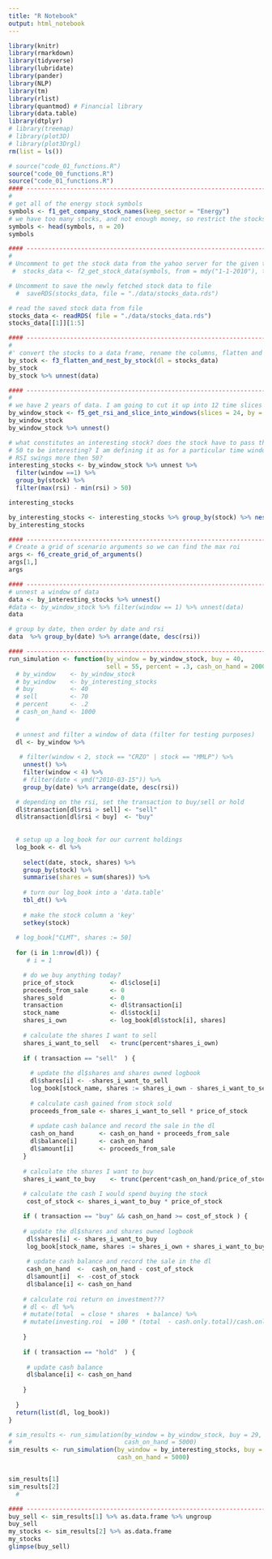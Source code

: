 ```yaml
---
title: "R Notebook"
output: html_notebook
---
```



```r
library(knitr)
library(rmarkdown)
library(tidyverse)
library(lubridate)
library(pander)
library(NLP)
library(tm)
library(rlist)
library(quantmod) # Financial library
library(data.table)
library(dtplyr)
# library(treemap)
# library(plot3D)
# library(plot3Drgl)
rm(list = ls())
```

```r

# source("code_01_functions.R")
source("code_00_functions.R")
source("code_01_functions.R")
#### ------------------------------------------------------------------------
#
# get all of the energy stock symbols
symbols <- f1_get_company_stock_names(keep_sector = "Energy")
# we have too many stocks, and not enough money, so restrict the stocks
symbols <- head(symbols, n = 20)
symbols
```

```r
#### ------------------------------------------------------------------------
#
# Uncomment to get the stock data from the yahoo server for the given time span
 #  stocks_data <- f2_get_stock_data(symbols, from = mdy("1-1-2010"), to = mdy("1-1-2012") )

# Uncomment to save the newly fetched stock data to file
  #  saveRDS(stocks_data, file = "./data/stocks_data.rds")

# read the saved stock data from file
stocks_data <- readRDS( file = "./data/stocks_data.rds")
stocks_data[[1]][1:5]
```

```r

#### ------------------------------------------------------------------------
#
#' convert the stocks to a data frame, rename the columns, flatten and nest
by_stock <- f3_flatten_and_nest_by_stock(dl = stocks_data)
by_stock
by_stock %>% unnest(data)
```

```r
#### ------------------------------------------------------------------------
#
# we have 2 years of data. I am going to cut it up into 12 time slices
by_window_stock <- f5_get_rsi_and_slice_into_windows(slices = 24, by = by_stock)
by_window_stock
by_window_stock %>% unnest()

# what constitutes an interesting stock? does the stock have to pass thru an 'rsi' of
# 50 to be interesting? I am defining it as for a particular time window, which stock's
# RSI swings more then 50?
interesting_stocks <- by_window_stock %>% unnest %>%
  filter(window ==1) %>%
  group_by(stock) %>%
  filter(max(rsi) - min(rsi) > 50)

interesting_stocks

by_interesting_stocks <- interesting_stocks %>% group_by(stock) %>% nest()
by_interesting_stocks
```
```r

#### ------------------------------------------------------------------------
# Create a grid of scenario arguments so we can find the max roi
args <- f6_create_grid_of_arguments()
args[1,]
args
```

```r
#### ------------------------------------------------------------------------
# unnest a window of data
data <- by_interesting_stocks %>% unnest()
#data <- by_window_stock %>% filter(window == 1) %>% unnest(data)
data
```

```r
# group by date, then order by date and rsi
data  %>% group_by(date) %>% arrange(date, desc(rsi)) 
```

```r
#### ------------------------------------------------------------------------
run_simulation <- function(by_window = by_window_stock, buy = 40, 
                           sell = 55, percent = .3, cash_on_hand = 2000){
  # by_window    <- by_window_stock
  # by_window    <- by_interesting_stocks
  # buy          <- 40
  # sell         <- 70
  # percent      <- .2
  # cash_on_hand <- 1000
  # 
  
  # unnest and filter a window of data (filter for testing purposes)
  dl <- by_window %>%
    
   # filter(window < 2, stock == "CRZO" | stock == "MMLP") %>%
    unnest() %>%
    filter(window < 4) %>% 
    # filter(date < ymd("2010-03-15")) %>%
    group_by(date) %>% arrange(date, desc(rsi))

  # depending on the rsi, set the transaction to buy/sell or hold
  dl$transaction[dl$rsi > sell] <- "sell"
  dl$transaction[dl$rsi < buy]  <- "buy"
  
  
  # setup up a log_book for our current holdings
  log_book <- dl %>%
    
    select(date, stock, shares) %>%
    group_by(stock) %>%
    summarise(shares = sum(shares)) %>%
  
    # turn our log_book into a 'data.table'
    tbl_dt() %>%
    
    # make the stock column a 'key'
    setkey(stock) 
  
  # log_book["CLMT", shares := 50]  
  
  for (i in 1:nrow(dl)) {
     # i = 1

    # do we buy anything today?
    price_of_stock          <- dl$close[i]
    proceeds_from_sale      <- 0
    shares_sold             <- 0
    transaction             <- dl$transaction[i]
    stock_name              <- dl$stock[i]
    shares_i_own            <- log_book[dl$stock[i], shares]
    
    # calculate the shares I want to sell
    shares_i_want_to_sell   <- trunc(percent*shares_i_own)
      
    if ( transaction == "sell"  ) {
 
      # update the dl$shares and shares owned logbook 
      dl$shares[i] <- -shares_i_want_to_sell
      log_book[stock_name, shares := shares_i_own - shares_i_want_to_sell]
      
      # calculate cash gained from stock sold
      proceeds_from_sale <- shares_i_want_to_sell * price_of_stock
      
      # update cash balance and record the sale in the dl
      cash_on_hand       <- cash_on_hand + proceeds_from_sale
      dl$balance[i]      <- cash_on_hand
      dl$amount[i]       <- proceeds_from_sale
    }
    
    # calculate the shares I want to buy
    shares_i_want_to_buy    <- trunc(percent*cash_on_hand/price_of_stock)
    
    # calculate the cash I would spend buying the stock
     cost_of_stock <- shares_i_want_to_buy * price_of_stock

    if ( transaction == "buy" && cash_on_hand >= cost_of_stock ) {
      
    # update the dl$shares and shares owned logbook
     dl$shares[i] <- shares_i_want_to_buy
     log_book[stock_name, shares := shares_i_own + shares_i_want_to_buy]
     
     # update cash balance and record the sale in the dl
     cash_on_hand  <-  cash_on_hand - cost_of_stock
     dl$amount[i]  <- -cost_of_stock
     dl$balance[i] <- cash_on_hand
     
    # calculate roi return on investment???
    # dl <- dl %>%
    # mutate(total  = close * shares  + balance) %>%
    # mutate(investing.roi  = 100 * (total  - cash.only.total)/cash.only.total)
     
    }
     
    if ( transaction == "hold"  ) {
      
     # update cash balance 
     dl$balance[i] <- cash_on_hand
    
    }
     
  }
  return(list(dl, log_book))
}

# sim_results <- run_simulation(by_window = by_window_stock, buy = 29, sell = 50, percent = .1, 
#                               cash_on_hand = 5000)
sim_results <- run_simulation(by_window = by_interesting_stocks, buy = 29, sell = 50, percent = .1, 
                              cash_on_hand = 5000)


sim_results[1]
sim_results[2] 
  # 

```

```r
#### ------------------------------------------------------------------------
buy_sell <- sim_results[1] %>% as.data.frame %>% ungroup 
buy_sell
my_stocks <- sim_results[2] %>% as.data.frame
my_stocks
glimpse(buy_sell)

```

